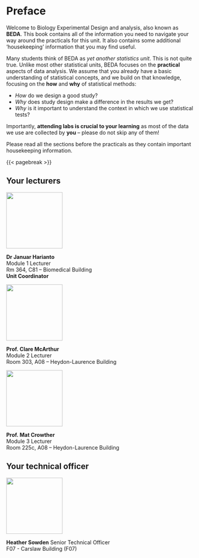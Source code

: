 # Preface {.unnumbered}


Welcome to Biology Experimental Design and analysis, also known as **BEDA**. This book contains all of the information you need to navigate your way around the practicals for this unit. It also contains some additional 'housekeeping' information that you may find useful.

Many students think of BEDA as *yet another statistics unit*. This is not quite true. Unlike most other statistical units, BEDA focuses on the **practical** aspects of data analysis. We assume that you already have a basic understanding of statistical concepts, and we build on that knowledge, focusing on the **how** and **why** of statistical methods:

- *How* do we design a good study?
- *Why* does study design make a difference in the results we get?
- *Why* is it important to understand the context in which we use statistical tests?

Importantly, **attending labs is crucial to your learning** as most of the data we use are collected by **you** -- please do not skip any of them! 

Please read all the sections before the practicals as they contain important housekeeping information.

{{< pagebreak >}}

## Your lecturers

::: {.grid}

::: {.g-col-4}
![](assets/januar.jpg){height=150px} 

**Dr Januar Harianto**  
Module 1 Lecturer  
Rm 364, C81 -- Biomedical Building  
**Unit Coordinator**
:::

::: {.g-col-4}
![](assets/clare.jpg){height=150px} 

**Prof. Clare McArthur**  
Module 2 Lecturer  
Room 303, A08 -- Heydon-Laurence Building  
:::

::: {.g-col-4}
![](assets/mat.jpg){height=150px} 

**Prof. Mat Crowther**  
Module 3 Lecturer  
Room 225c, A08 -- Heydon-Laurence Building  
:::
:::

## Your technical officer

![](assets/heather.jpg){height=150px}

**Heather Sowden**
Senior Technical Officer  
F07 - Carslaw Building (F07) 

